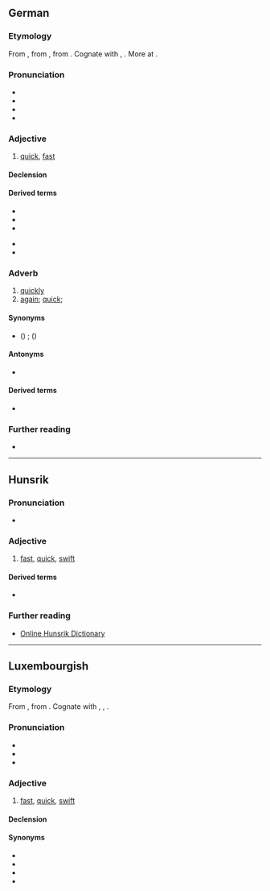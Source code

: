 ==German==

===Etymology===
From {{inh|de|gmh|snel}}, from {{inh|de|goh|snel||nimble, brave, quick, lively}}, from {{inh|de|gem-pro|*snellaz||active, bold, quick}}. Cognate with {{cog|nl|snel}}, {{cog|en|snell}}. More at {{l|en|snell}}.

===Pronunciation===
* {{IPA|/ʃnɛl/|lang=de}}
* {{rhymes|ɛl|lang=de}}
* {{audio|De-schnell.ogg|audio (Germany)|lang=de}}
* {{audio|De-at-schnell.ogg|audio (Austria)|lang=de}}

===Adjective===
{{de-adj|er|sten}}

# [[quick]], [[fast]]

====Declension====
{{de-decl-adj|schnell|schneller|schnellst}}

====Derived terms====
{{der-top}}
* {{l|de|blitzschnell}}
* {{l|de|Schnelligkeit}}
* {{l|de|Schnellspanner}}
{{der-mid}}
* {{l|de|Schnellzug}}
* {{l|de|sekundenschnell}}
{{der-bottom}}

===Adverb===
{{de-adv}}

# [[quickly]]
# [[again]]; [[quick]]; {{non-gloss definition|used after a question to imply that one ought to know the answer}}
#: {{ux|de|Wie heißt er '''schnell'''?|What’s his name '''again'''?}}

====Synonyms====
* {{sense|again}} ({{l|de|doch}}) {{l|de|gleich}}; {{l|de|noch}} ({{l|de|mal}})

====Antonyms====
* {{l|de|langsam}}
====Derived terms====
* {{l|de|sag schnell}}

===Further reading===
* {{R:Duden}}

----

==Hunsrik==

===Pronunciation===
* {{IPA|/ʃnel/|lang=hrx}}

===Adjective===
{{head|hrx|adjective}}

# [[fast]], [[quick]], [[swift]]

====Derived terms====
* {{l|hrx|Schnellichkeet}}

===Further reading===
* [https://hunsriqueanoriograndense.wordpress.com/dicionario-werterbuch/ Online Hunsrik Dictionary]

----

==Luxembourgish==

===Etymology===
From {{inh|lb|goh|snel}}, from {{inh|lb|gem-pro|*snellaz}}. Cognate with {{cog|de|schnell}}, {{cog|en|snell}}, {{cog|nl|snel}}.

===Pronunciation===
* {{IPA|/ʃnæl/|lang=lb}}
* {{rhymes|æl|lang=lb}}
* {{audio|lb-schnell.ogg|Audio|lang=lb}}

===Adjective===
{{lb-adj}}

# [[fast]], [[quick]], [[swift]]

====Declension====
{{lb-decl-adj}}

====Synonyms====
* {{l|lb|flott}}
* {{l|lb|huerteg}}
* {{l|lb|schëtzeg}}
* {{l|lb|séier}}